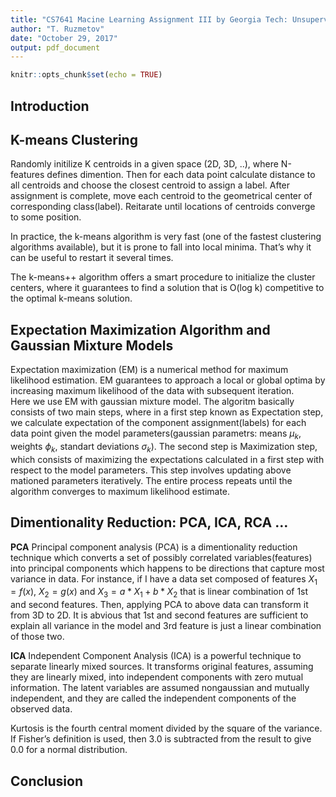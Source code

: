 ```yaml
---
title: "CS7641 Macine Learning Assignment III by Georgia Tech: Unsupervised Learning"
author: "T. Ruzmetov"
date: "October 29, 2017"
output: pdf_document
---
```


```r
knitr::opts_chunk$set(echo = TRUE)
```

## Introduction


## K-means Clustering

Randomly initilize K centroids in a given space (2D, 3D, ..), where N-features defines dimention. Then for each data point calculate distance to
all centroids and choose the closest centroid to assign a label. After assignment is complete, move each centroid to the
geometrical center of corresponding class(label). Reitarate until locations of centroids converge to some position.

In practice, the k-means algorithm is very fast (one of the fastest clustering algorithms available), but it is prone to fall into local minima.
That's why it can be useful to restart it several times.

The k-means++ algorithm offers a smart procedure to initialize the cluster centers, where it guarantees to find a solution that is O(log k)
competitive to the optimal k-means solution.



## Expectation Maximization Algorithm and Gaussian Mixture Models

Expectation maximization (EM) is a numerical method for maximum likelihood estimation. EM guarantees to approach a local or
global optima by increasing maximum likelihood of the data with subsequent iteration.  
Here we use EM with gaussian mixture model. The algoritm basically consists of two main steps, where in a first step known as Expectation step, 
we calculate expectation of the component assignment(labels) for each data point given the model parameters(gaussian parametrs: means $\mu_{k}$,
weights $\phi_{k}$, standart deviations $\sigma_{k}$). The second step is Maximization step, which consists of maximizing the expectations calculated
in a first step with respect to the model parameters. This step involves updating above mationed parameters iteratively. The entire process repeats
until the algorithm converges to maximum likelihood estimate.


## Dimentionality Reduction: PCA, ICA, RCA ...

**PCA** 
Principal component analysis (PCA) is a dimentionality reduction technique which converts a set of possibly correlated variables(features)
into principal components which happens to be directions that capture most variance in data. For instance, if I have a data set composed of
features $X_1=f(x)$, $X_2=g(x)$ and $X_3 = a*X_1 + b*X_2$ that is linear combination of 1st and second features. Then, applying PCA to above
data can transform it from 3D to 2D. It is abvious that 1st and second features are sufficient to explain all variance in the model and
3rd feature is just a linear combination of those two. 

**ICA**
Independent Component Analysis (ICA) is a powerful  technique to separate linearly mixed sources. It transforms original
features, assuming they are linearly mixed, into independent components with zero mutual information. 
The latent variables are assumed nongaussian and mutually independent, and they are called the independent
components of the observed data.

Kurtosis is the fourth central moment divided by the square of the variance. If Fisher’s definition is used, then 3.0 is subtracted from the result to give 0.0 for a normal distribution.


## Conclusion






